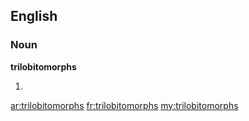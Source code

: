 ==English==

===Noun===
'''trilobitomorphs'''

# {{plural of|trilobitomorph}}

[[ar:trilobitomorphs]]
[[fr:trilobitomorphs]]
[[my:trilobitomorphs]]